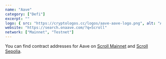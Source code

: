 ```yaml
---
name: "Aave"
category: ["Defi"]
excerpt: ""
logo: { src: "https://cryptologos.cc/logos/aave-aave-logo.png", alt: "Aave Logo" }
website: "https://search.onaave.com/?q=Scroll"
network: ["Mainnet", "Testnet"]
---
```


You can find contract addresses for Aave on [Scroll Mainnet](https://github.com/bgd-labs/aave-address-book/blob/main/src/AaveV3Scroll.sol) and [Scroll Sepolia](https://github.com/bgd-labs/aave-address-book/blob/main/src/AaveV3ScrollSepolia.sol).